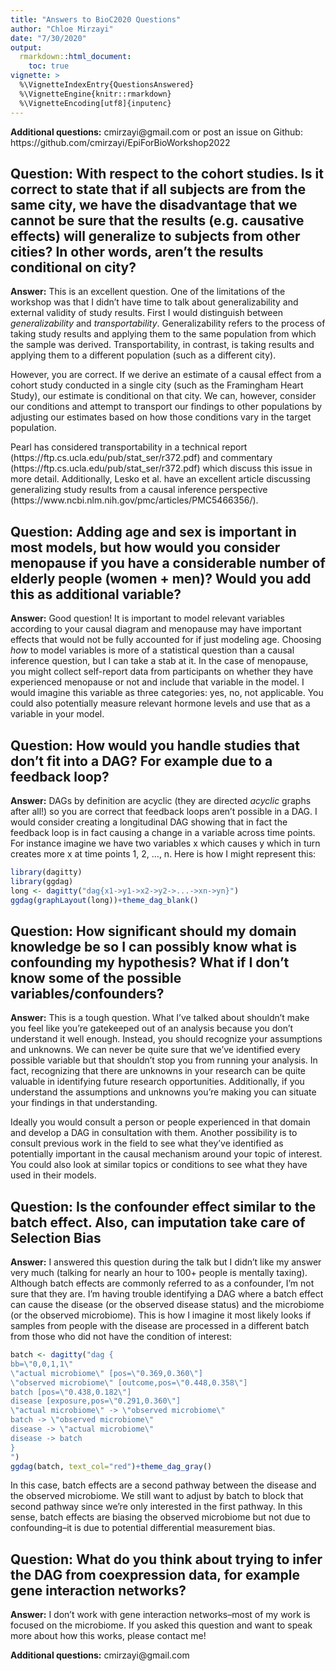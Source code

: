 ```yaml
---
title: "Answers to BioC2020 Questions"
author: "Chloe Mirzayi"
date: "7/30/2020"
output: 
  rmarkdown::html_document:
    toc: true
vignette: >
  %\VignetteIndexEntry{QuestionsAnswered}
  %\VignetteEngine{knitr::rmarkdown}
  %\VignetteEncoding[utf8]{inputenc}
---
```


**Additional questions:** cmirzayi@gmail.com or post an issue on Github: https://github.com/cmirzayi/EpiForBioWorkshop2022

## **Question:** With respect to the cohort studies. Is it correct to state that if all subjects are from the same city, we have the disadvantage that we cannot be sure that the results (e.g. causative effects) will generalize to subjects from other cities? In other words, aren't the results conditional on city?

**Answer:** This is an excellent question. One of the limitations of the workshop was that I didn't have time to talk about generalizability and external validity of study results. First I would distinguish between *generalizability* and *transportability*. Generalizability refers to the process of taking study results and applying them to the same population from which the sample was derived. Transportability, in contrast, is taking results and applying them to a different population (such as a different city).

However, you are correct. If we derive an estimate of a causal effect from a cohort study conducted in a single city (such as the Framingham Heart Study), our estimate is conditional on that city. We can, however, consider our conditions and attempt to transport our findings to other populations by adjusting our estimates based on how those conditions vary in the target population.

Pearl has considered transportability in a technical report (https://ftp.cs.ucla.edu/pub/stat_ser/r372.pdf) and commentary (https://ftp.cs.ucla.edu/pub/stat_ser/r372.pdf) which discuss this issue in more detail. Additionally, Lesko et al. have an excellent article discussing generalizing study results from a causal inference perspective (https://www.ncbi.nlm.nih.gov/pmc/articles/PMC5466356/).

## **Question:** Adding age and sex is important in most models, but how would you consider menopause if you have a considerable number of elderly people (women + men)? Would you add this as additional variable?

**Answer:** Good question! It is important to model relevant variables according to your causal diagram and menopause may have important effects that would not be fully accounted for if just modeling age. Choosing *how* to model variables is more of a statistical question than a causal inference question, but I can take a stab at it. In the case of menopause, you might collect self-report data from participants on whether they have experienced menopause or not and include that variable in the model. I would imagine this variable as three categories: yes, no, not applicable. You could also potentially measure relevant hormone levels and use that as a variable in your model.

## **Question:** How would you handle studies that don't fit into a DAG? For example due to a feedback loop?

**Answer:** DAGs by definition are acyclic (they are directed *acyclic* graphs after all!) so you are correct that feedback loops aren't possible in a DAG. I would consider creating a longitudinal DAG showing that in fact the feedback loop is in fact causing a change in a variable across time points. For instance imagine we have two variables x which causes y which in turn creates more x at time points 1, 2, ..., n. Here is how I might represent this:

```r
library(dagitty)
library(ggdag)
long <- dagitty("dag{x1->y1->x2->y2->...->xn->yn}")
ggdag(graphLayout(long))+theme_dag_blank()
```

## **Question:** How significant should my domain knowledge be so I can possibly know what is confounding my hypothesis? What if I don't know some of the possible variables/confounders?

**Answer:** This is a tough question. What I've talked about shouldn't make you feel like you're gatekeeped out of an analysis because you don't understand it well enough. Instead, you should recognize your assumptions and unknowns. We can never be quite sure that we've identified every possible variable but that shouldn't stop you from running your analysis. In fact, recognizing that there are unknowns in your research can be quite valuable in identifying future research opportunities. Additionally, if you understand the assumptions and unknowns you're making you can situate your findings in that understanding.

Ideally you would consult a person or people experienced in that domain and develop a DAG in consultation with them. Another possibility is to consult previous work in the field to see what they've identified as potentially important in the causal mechanism around your topic of interest. You could also look at similar topics or conditions to see what they have used in their models.

## **Question:** Is the confounder effect similar to the batch effect. Also, can imputation take care of Selection Bias

**Answer:** I answered this question during the talk but I didn't like my answer very much (talking for nearly an hour to 100+ people is mentally taxing). Although batch effects are commonly referred to as a confounder, I'm not sure that they are. I'm having trouble identifying a DAG where a batch effect can cause the disease (or the observed disease status) and the microbiome (or the observed microbiome). This is how I imagine it most likely looks if samples from people with the disease are processed in a different batch from those who did not have the condition of interest:

```r
batch <- dagitty("dag {
bb=\"0,0,1,1\"
\"actual microbiome\" [pos=\"0.369,0.360\"]
\"observed microbiome\" [outcome,pos=\"0.448,0.358\"]
batch [pos=\"0.438,0.182\"]
disease [exposure,pos=\"0.291,0.360\"]
\"actual microbiome\" -> \"observed microbiome\"
batch -> \"observed microbiome\"
disease -> \"actual microbiome\"
disease -> batch
}
")
ggdag(batch, text_col="red")+theme_dag_gray()
```

In this case, batch effects are a second pathway between the disease and the observed microbiome. We still want to adjust by batch to block that second pathway since we're only interested in the first pathway. In this sense, batch effects are biasing the observed microbiome but not due to confounding--it is due to potential differential measurement bias.

## **Question:** What do you think about trying to infer the DAG from coexpression data, for example gene interaction networks?

**Answer:** I don't work with gene interaction networks--most of my work is focused on the microbiome. If you asked this question and want to speak more about how this works, please contact me!

**Additional questions:** cmirzayi@gmail.com
